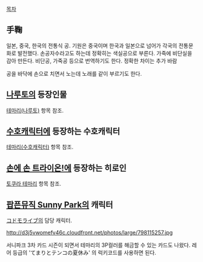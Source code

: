 [[목차]]

== 手鞠 ==
일본, 중국, 한국의 전통식 공. 기원은 중국이며 한국과 일본으로 넘어가 각국의 전통문화로 발전했다. 손공자수라고도 하는데 정확히는 색실공으로 부른다. 가죽에 비단실을 감아 만든다. 비단공, 가죽공 등으로 번역하기도 한다. 정확한 차이는 추가 바람

공을 바닥에 손으로 치면서 노는데 노래를 같이 부르기도 한다.

== [[나루토]]의 등장인물 ==
[[테마리(나루토)]] 항목 참조.

== [[수호캐릭터]]에 등장하는 수호캐릭터 ==
[[테마리(수호캐릭터)]] 항목 참조.

== [[손에 손 트라이온!]]에 등장하는 히로인 ==
[[토쿠라 테마리]] 항목 참조.

== [[팝픈뮤직 Sunny Park]]의 캐릭터 ==
[[コドモライブ]]의 담당 캐릭터.

http://d3j5vwomefv46c.cloudfront.net/photos/large/798115257.jpg

서니파크 3차 카드 시즌이 되면서 테마리의 3P컬러를 해금할 수 있는 카드도 나왔다. 레어 등급의 'てまりとテンコの夏休み' 의 럭키코드를 사용하면 된다.
